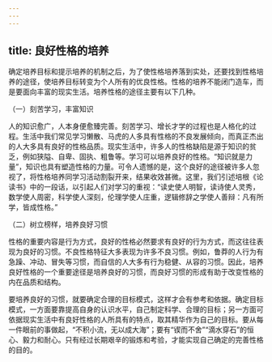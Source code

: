 ```yaml
---
---
---
```

title: 良好性格的培养
---



确定培养目标和提示培养的机制之后，为了使性格培养落到实处，还要找到性格培养的途径，使培养目标转变为个人所有的优良性格。性格的培养不能闭门造车，而是要面向丰富的现实生活。培养性格的途径主要有以下几种。

（一）刻苦学习，丰富知识

人的知识愈广，人本身便愈臻完善。刻苦学习、增长才学的过程也是人格化的过程。生活中我们常见学习懒散、马虎的人多具有性格的不良发展倾向，而真正杰出的人大多具有良好的性格品质。现实生活中，许多人的性格缺陷是源于知识的贫乏，例如狭隘、自卑、固执、粗鲁等。学习可以培养良好的性格。“知识就是力量”，知识也具有塑造性格的力量。可令人遗憾的是，这个良好的途径被许多人忽视了，将性格培养同学习活动割裂开来，结果收效甚微。这里，我们引述培根《论读书》中的一段话，以引起人们对学习的重视：“读史使人明智，读诗使人灵秀，数学使人周密，科学使人深刻，伦理学使人庄重，逻辑修辞之学使人善辩：凡有所学，皆成性格。”

（二）树立榜样，培养良好习惯

性格的重要内容是行为方式，良好的性格必然要求有良好的行为方式，而这往往表现为良好的习惯。不良性格特征大多表现为许多不良习惯。例如，鲁莽的人行为有急躁、冲动、冒失等习惯，而自信的人大多有行为稳健、从容的习惯。因此，培养良好性格的一个重要途径是培养良好的习惯，而良好习惯的形成有助于改变性格的内在品质和结构。

要培养良好的习惯，就要确定合理的目标模式，这样才会有参考和依据。确定目标模式，一方面要靠提高自身的认识水平，自己制定科学、合理的目标；另一方面可依据现实生活中有良好性格的人所具有的特点，取其精华作为自己的目标。要从每一件眼前的事做起，“不积小流，无以成大海”；要有“锲而不舍”“滴水穿石”的恒心、毅力和耐心。只有经过长期艰辛的锻炼和考验，才能实现自己确定的完善性格的目的。